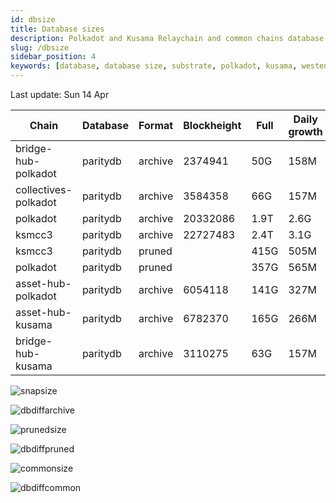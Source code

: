 ```yaml
---
id: dbsize
title: Database sizes
description: Polkadot and Kusama Relaychain and common chains database sizes
slug: /dbsize
sidebar_position: 4
keywords: [database, database size, substrate, polkadot, kusama, westend]
---
```



Last update: Sun 14 Apr

| Chain    | Database   | Format | Blockheight | Full         | Daily growth |
| ------------------------| ----------- | -------- | ------- | ---------- | ----- | 
| bridge-hub-polkadot | paritydb | archive | 2374941 | 50G | 158M |
| collectives-polkadot | paritydb | archive | 3584358 | 66G | 157M |
| polkadot | paritydb | archive | 20332086 | 1.9T | 2.6G |
| ksmcc3 | paritydb | archive | 22727483 | 2.4T | 3.1G |
| ksmcc3 | paritydb | pruned |  | 415G | 505M |
| polkadot | paritydb | pruned |  | 357G | 565M |
| asset-hub-polkadot | paritydb | archive | 6054118 | 141G | 327M |
| asset-hub-kusama | paritydb | archive | 6782370 | 165G | 266M |
| bridge-hub-kusama | paritydb | archive | 3110275 | 63G | 157M |

![snapsize](/img/archivesize.png)

![dbdiffarchive](/img/dbdiffrelay.png)

![prunedsize](/img/prunedsize.png)

![dbdiffpruned](/img/dbdiffpruned.png)

![commonsize](/img/commonsize.png)

![dbdiffcommon](/img/dbdiffcommon.png)
